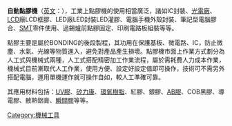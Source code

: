 '''自動點膠機'''（[[英文|英文]]：'''{{lang|en|Automated Robot Dispenser}}'''），工業上點膠機的使用相當廣泛，諸如IC封裝、[[光電廠|光電廠]]、[[LCD|LCD]]廠LCD框膠、LED廠LED封裝LED灌膠、電腦手機外殼封裝、筆記型電腦膠合、[[表面安装技术|SMT]]零件使用、過錫爐前點膠固定、印刷電路板組裝等等。

點膠主要是屬於BONDING的後段製程，其功用在保護基板、微電路、IC，防止微塵、水氣、光線等物質進入，避免對產品產生損壞。點膠機市面上作業方式劃分為人工式與機械式兩種，人工式搭配精密加工作業流程，屬於需耗費人力成本作業，機械式目前漸取代人工作業，使用方便、設定好設定值即可操作，技術可不需另外搭配電腦，運用單機運作就可操作自如，較人工準確可靠。

其應用材料包括：[[UV膠|UV膠]]、[[矽力康|矽力康]]、[[環氧樹脂|環氧樹脂]]、紅膠、銀膠、[[AB膠|AB膠]]、COB黑膠、導電膠、散熱鋁膏、[[瞬間膠|瞬間膠]]等等。


[[Category:機械工具|Category:機械工具]]